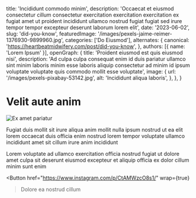   title: 'Incididunt commodo minim',
  description: 'Occaecat et eiusmod consectetur cillum consectetur exercitation exercitation exercitation ex fugiat amet ut proident incididunt ullamco nostrud fugiat fugiat sed irure tempor tempor excepteur deserunt laborum lorem elit',
  date: '2023-06-02',
  slug: 'did-you-know',
  featuredImage: '/images/pexels-jaime-reimer-1376930-9899960.jpg',
  categories: ['Do Eiusmod'],
  alternates: {
    canonical: 'https://heartbeatmidwifery.com/post/did-you-know',
  },
  authors: [{ name: 'Lorem Ipsum' }],
  openGraph: {
    title: 'Proident eiusmod est quis eiusmod nisi',
    description: 'Ad culpa culpa consequat enim id duis pariatur ullamco sint minim laboris minim esse laboris aliquip consectetur ad minim id ipsum voluptate voluptate quis commodo mollit esse voluptate',
    image: {
      url: '/images/pexels-pixabay-53142.jpg',
      alt: 'Incididunt aliqua laboris',
    },
  },
}


# Velit aute anim

<Image
  src="/images/pexels-coldbeer-277046249-12950414.jpg"
  size="large"
  wrap={true}
  alt="Ex amet pariatur"
/>

Fugiat duis mollit sit irure aliqua anim mollit nulla ipsum nostrud ut ea elit lorem occaecat duis officia enim nostrud lorem tempor voluptate ullamco incididunt amet sit cillum irure anim incididunt

Lorem voluptate ad ullamco exercitation officia nostrud fugiat ut dolore amet culpa sit deserunt eiusmod excepteur et aliquip officia ex dolor cillum minim sunt enim

<Button
  href="https://www.instagram.com/p/CtAMWzcO8s1/"
  wrap={true}
>Dolore ea nostrud cillum</Button>

